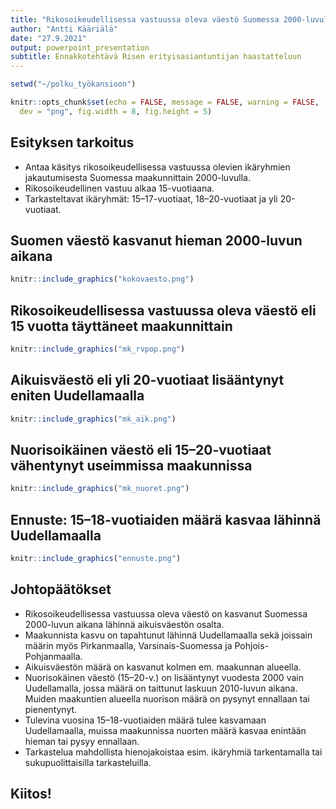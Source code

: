 ```yaml
---
title: "Rikosoikeudellisessa vastuussa oleva väestö Suomessa 2000-luvulla"
author: "Antti Kääriälä"
date: "27.9.2021"
output: powerpoint_presentation
subtitle: Ennakkotehtävä Risen erityisasiantuntijan haastatteluun
---
```




```r

setwd("~/polku_työkansioon")

knitr::opts_chunk$set(echo = FALSE, message = FALSE, warning = FALSE,
  dev = "png", fig.width = 8, fig.height = 5)

```



## Esityksen tarkoitus

- Antaa käsitys rikosoikeudellisessa vastuussa olevien ikäryhmien jakautumisesta Suomessa maakunnittain 2000-luvulla.
- Rikosoikeudellinen vastuu alkaa 15-vuotiaana. 
- Tarkasteltavat ikäryhmät: 15--17-vuotiaat, 18--20-vuotiaat ja yli 20-vuotiaat.



## Suomen väestö kasvanut hieman 2000-luvun aikana

```r

knitr::include_graphics("kokovaesto.png")

```



## Rikosoikeudellisessa vastuussa oleva väestö eli 15 vuotta täyttäneet maakunnittain

```r

knitr::include_graphics("mk_rvpop.png")


```



## Aikuisväestö eli yli 20-vuotiaat lisääntynyt eniten Uudellamaalla

```r

knitr::include_graphics("mk_aik.png")

```



## Nuorisoikäinen väestö eli 15--20-vuotiaat vähentynyt useimmissa maakunnissa

```r

knitr::include_graphics("mk_nuoret.png")

```



## Ennuste: 15--18-vuotiaiden määrä kasvaa lähinnä Uudellamaalla

```r

knitr::include_graphics("ennuste.png")

```



## Johtopäätökset

- Rikosoikeudellisessa vastuussa oleva väestö on kasvanut Suomessa 2000-luvun aikana lähinnä aikuisväestön osalta.
- Maakunnista kasvu on tapahtunut lähinnä Uudellamaalla sekä joissain määrin myös Pirkanmaalla, Varsinais-Suomessa ja Pohjois-Pohjanmaalla.
- Aikuisväestön määrä on kasvanut kolmen em. maakunnan alueella.
- Nuorisokäinen väestö (15--20-v.) on lisääntynyt vuodesta 2000 vain Uudellamalla, jossa määrä on taittunut laskuun 2010-luvun aikana. Muiden maakuntien alueella nuorison määrä on pysynyt ennallaan tai pienentynyt.
- Tulevina vuosina 15--18-vuotiaiden määrä tulee kasvamaan Uudellamaalla, muissa maakunnissa nuorten määrä kasvaa enintään hieman tai pysyy ennallaan.
- Tarkastelua mahdollista hienojakoistaa esim. ikäryhmiä tarkentamalla tai sukupuolittaisilla tarkasteluilla.



## Kiitos!



